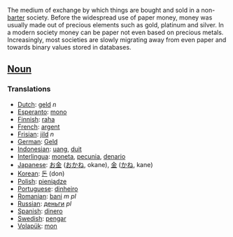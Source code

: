 The medium of exchange by which things are bought and sold in a non-[[barter]] society. Before the widespread use of paper money, money was usually made out of precious elements such as gold, platinum and silver. In a modern society money can be paper not even based on precious metals. Increasingly, most societies are slowly migrating away from even paper and towards binary values stored in databases.

==[[Noun]]==

===Translations===

*[[Dutch]]: [[geld]] ''n''
*[[Esperanto]]: [[mono]]
*[[Finnish]]: [[raha]]
*[[French]]: [[argent]]
*[[Frisian]]: [[jild]] ''n''
*[[German]]: [[Geld]]
*[[Indonesian]]: [[uang]], [[duit]]
*[[Interlingua]]: [[moneta]], [[pecunia]], [[denario]]
*[[Japanese]]: [[お金]] ([[おかね]], okane), [[金]] ([[かね]], kane)
*[[Korean]]: [[돈]] (don)
*[[Polish]]: [[pieniądze]]
*[[Portuguese]]: [[dinheiro]]
*[[Romanian]]: [[bani]] ''m'' ''pl''
*[[Russian]]: [[деньги]] ''pl''
*[[Spanish]]: [[dinero]]
*[[Swedish]]: [[pengar]]
*[[Volapük]]: [[mon]]
